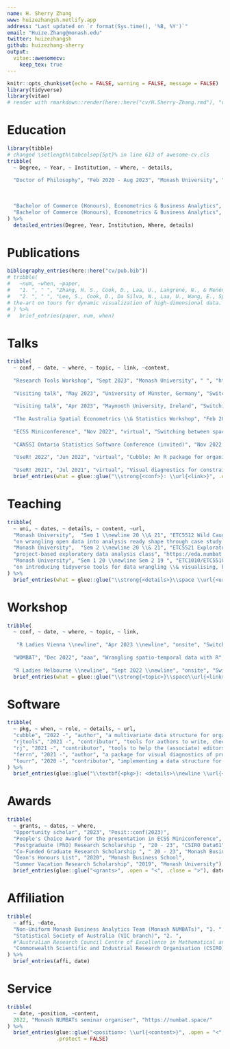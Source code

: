 ```yaml
---
name: H. Sherry Zhang
www: huizezhangsh.netlify.app
address: "Last updated on `r format(Sys.time(), '%B, %Y')`"
email: "Huize.Zhang@monash.edu"
twitter: huizezhangsh
github: huizezhang-sherry
output: 
  vitae::awesomecv:
    keep_tex: true
---
```


```r
knitr::opts_chunk$set(echo = FALSE, warning = FALSE, message = FALSE)
library(tidyverse)
library(vitae)
# render with rmarkdown::render(here::here("cv/H.Sherry-Zhang.rmd"), "vitae::awesomecv") 
```

# Education

```r
library(tibble)
# changed \setlength\tabcolsep{5pt}% in line 613 of awesome-cv.cls
tribble(
  ~ Degree, ~ Year, ~ Institution, ~ Where, ~ details,
  
  "Doctor of Philosophy", "Feb 2020 - Aug 2023", "Monash University", "Melbourne, Australia","Thesis: New tools for visualising and explaining multivariate spatio-temporal data, supervised by Dianne Cook, Patricia Menéndez, Nicolas Langrené (BNU-HKBU United International College, China), and Ursula Laa (BOKU, Austria)",
  
  
  
  "Bachelor of Commerce (Honours), Econometrics & Business Analytics", "Feb 2016 - Dec 2019", "Monash University", "Melbourne, Australia", "First Class Honours (H1)",
  "Bachelor of Commerce (Honours), Econometrics & Business Analytics", "Feb 2016 - Dec 2019", "Monash University", "Melbourne, Australia", "Thesis: Exploration of judicial facial expression in videos of legal proceedings, supervised by Dianne Cook and Russell Smyth"
) %>% 
  detailed_entries(Degree, Year, Institution, Where, details)
```

# Publications

```r
bibliography_entries(here::here("cv/pub.bib"))
# tribble(
#   ~num, ~when, ~paper,
#   "1. ", " ", "Zhang, H. S., Cook, D., Laa, U., Langrené, N., & Menéndez, P. (2021). Visual diagnostics for constrained optimisation with application to guided tours. arXiv Preprint arXiv:2104.03448.",
#   "2. ", " ", "Lee, S., Cook, D., Da Silva, N., Laa, U., Wang, E., Spyrison, N., & Zhang, H. S. (2021). A review of the state‐of‐
# the‐art on tours for dynamic visualization of high‐dimensional data. arXiv Preprint arXiv:2104.08016."
# ) %>% 
#   brief_entries(paper, num, when)
```

# Talks

```r
tribble(
  ~ conf, ~ date, ~ where, ~ topic, ~ link, ~content,
  
  "Research Tools Workshop", "Sept 2023", "Monash University", " ", "https://sherryzhang-quarto2023.netlify.app/", "",
  
  "Visiting talk", "May 2023", "University of Münster, Germany", "Switching between space and time: Spatio-temporal analysis with cubble", "https://sherryzhang-germany2023.netlify.app/", "",
  
  "Visiting talk", "Apr 2023", "Maynooth University, Ireland", "Switching between space and time: Spatio-temporal analysis with cubble", "https://sherryzhang-ireland2023.netlify.app/", "",
  
  "The Australia Spatial Econometrics \\& Statistics Workshop", "Feb 2023 \\newline", "Monash University \\newline", "Switching between space and time: Spatio-temporal analysis with cubble", "https://sherryzhang-monashspatial2023.netlify.app/", "\\newline targeted audience in econometrics and statistics",
  
  "ECSS Miniconference", "Nov 2022", "virtual", "Switching between space and time: Spatio-temporal analysis with cubble", "https://sherryzhang-ecssmini2022.netlify.app/", "\\newline People's Choice Award",
  
  "CANSSI Ontario Statistics Software Conference (invited)", "Nov 2022 \\newline", "virtual \\newline", "Switching between space and time: Spatio-temporal analysis with cubble", "https://sherryzhang-canssi2022.netlify.app/", "",
  
  "UseR! 2022", "Jun 2022", "virtual", "Cubble: An R package for organizing and wrangling multivariate spatio-temporal data", "https://sherryzhang-user2022.netlify.app/", "",
  
  "UseR! 2021", "Jul 2021", "virtual", "Visual diagnostics for constrained optimisation with application to guided tours", "https://sherryzhang-user2021.netlify.app/", "") %>%
  brief_entries(what = glue::glue("\\strong{<conf>}: \\url{<link>}", .open = "<", .close = ">"), when = date, with = where, .protect = FALSE)

```

# Teaching

<!-- \footnotesize I have been the teaching associate for various units in Monash Master of Business Analytics program and have teaching evaluation score constantly over 4.5 (out of 5). My responsibilities involve lab supervision, tutorial delivery, marking assignments, and unit admin tasks. -->

```r
tribble(
  ~ uni, ~ dates, ~ details, ~ content, ~url,
  "Monash University",  "Sem 1 \\newline 20 \\& 21", "ETC5512 Wild Caught Data",
  "on wrangling open data into analysis ready shape through case study on US air traffic data, Australia census and election data, among others", "https://wcd.numbat.space/",
  "Monash University",  "Sem 2 \\newline 20 \\& 21", "ETC5521 Exploratory Data Analysis", 
  "project-based exploratory data analysis class", "https://eda.numbat.space/",
  "Monash University", "Sem 1 20 \\newline Sem 2 19 ", "ETC1010/ETC5510 Introduction to Data Analysis",
  "on introducing tidyverse tools for data wrangling \\& visualising, basics in web scraping, text analysis, and programming with R", "https://ida.numbat.space/"
) %>% 
  brief_entries(what = glue::glue("\\strong{<details>}\\space \\url{<url>}\\newline \\em{<content>}", .open = "<", .close = ">"), when = paste0(dates, "\\newline"), with = paste0(uni, "\\newline"), .protect = FALSE) 
```

# Workshop

```r
tribble(
  ~ conf, ~ date, ~ where, ~ topic, ~ link,
  
   "R Ladies Vienna \\newline", "Apr 2023 \\newline", "onsite", "Switching between space and time: Spatio-temporal analysis with cubble", "https://sherryzhang-rladiesvienna2023.netlify.app/",
  
  "WOMBAT", "Dec 2022", "aaa", "Wrangling spatio-temporal data with R", "https://sptm-tidy.numbat.space/",
  
  "R Ladies Melbourne \\newline", "Sept 2022 \\newline", "onsite", "Switching between space and time: Spatio-temporal analysis with cubble", "https://sherryzhang-rladiesmelb2022.netlify.app/") %>%
  brief_entries(what = glue::glue("\\strong{<topic>}\\space\\url{<link>}", .open = "<", .close = ">"), when = paste0(date), with = conf, .protect = FALSE)
```

# Software

<!-- \footnotesize I contributes to open source software, available on the Comprehensive R Archive Network (CRAN) and Github. -->

```r
tribble(
  ~ pkg, ~ when, ~ role, ~ details, ~ url,
  "cubble", "2022 -", "author", "a multivariate data structure for organizing and wrangling spatio-temporal data","https://cran.r-project.org/web/packages/cubble/index.html",
  "rjtools", "2021 -", "contributor", "tools for authors to write, check, and submit articles to the R Journal", "https://github.com/rjournal/rjtools",
  "rj", "2021 -", "contributor", "tools to help the (associate) editors with the reviewing process of the R journal", "https://github.com/rjournal/rj",
  "ferrn", "2021 -", "author", "a package for visual diagnostics of projection pursuit guided tour optimisation", "https://cran.r-project.org/web/packages/ferrn/index.html",
  "tourr", "2020 -", "contributor", "implementing a data structure for collecting guided tour optimistaion data", "https://cran.r-project.org/web/packages/tourr/index.html"
) %>% 
  brief_entries(glue::glue("\\textbf{<pkg>}: <details>\\newline \\url{<url>}" , .open = "<", .close = ">"), when = paste0(when, "\\newline"), .protect = FALSE)
```

# Awards

```r
tribble(
  ~ grants, ~ dates, ~ where,
  "Opportunity scholar", "2023", "Posit::conf(2023)",
  "People's Choice Award for the presentation in ECSS Miniconference", "2022", "Statistical Society of Australia",
  "Postgraduate (PhD) Research Scholarship ", "20 - 23", "CSIRO Data61",
  "Co-Funded Graduate Research Scholarship ", " 20 - 23", "Monash Business School",
  "Dean's Honours List", "2020", "Monash Business School",
  "Summer Vacation Research Scholarship", "2019", "Monash University") %>% 
  brief_entries(glue::glue("<grants>", .open = "<", .close = ">"), dates, where)
```

# Affiliation

```r
tribble(
  ~ affi, ~date,
  "Non-Uniform Monash Business Analytics Team (Monash NUMBATs)", "1. ",
  "Statistical Society of Australia (VIC branch)", "2. ",
  #"Australian Research Council Centre of Excellence in Mathematical and Statistical Frontiers", "3. ",
  "Commonwealth Scientific and Industrial Research Organisation (CSIRO) Data61", "3. "
) %>%
  brief_entries(affi, date)
```

# Service

```r
tribble(
  ~ date, ~position, ~content,
  2022, "Monash NUMBATs seminar organiser", "https://numbat.space/"
) %>% 
  brief_entries(glue::glue("<position>: \\url{<content>}", .open = "<", .close = ">"), date,
                .protect = FALSE)
```
